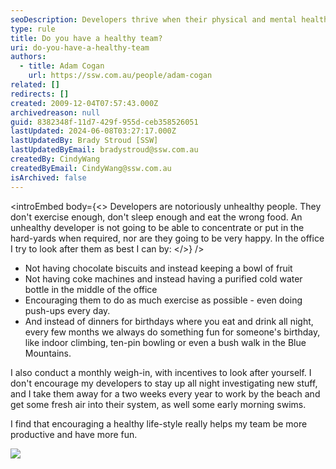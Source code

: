 ```yaml
---
seoDescription: Developers thrive when their physical and mental health is prioritized, leading to increased productivity and job satisfaction.
type: rule
title: Do you have a healthy team?
uri: do-you-have-a-healthy-team
authors:
  - title: Adam Cogan
    url: https://ssw.com.au/people/adam-cogan
related: []
redirects: []
created: 2009-12-04T07:57:43.000Z
archivedreason: null
guid: 8382348f-11d7-429f-955d-ceb358526051
lastUpdated: 2024-06-08T03:27:17.000Z
lastUpdatedBy: Brady Stroud [SSW]
lastUpdatedByEmail: bradystroud@ssw.com.au
createdBy: CindyWang
createdByEmail: CindyWang@ssw.com.au
isArchived: false
---
```


<introEmbed
  body={<>
Developers are notoriously unhealthy people. They don't exercise enough, don't sleep enough and eat the wrong food. An unhealthy developer is not going to be able to concentrate or put in the hard-yards when required, nor are they going to be very happy. In the office I try to look after them as best I can by:
  </>}
/>
- Not having chocolate biscuits and instead keeping a bowl of fruit
- Not having coke machines and instead having a purified cold water bottle in the middle of the office
- Encouraging them to do as much exercise as possible - even doing push-ups every day.
- And instead of dinners for birthdays where you eat and drink all night, every few months we always do something fun for someone's birthday, like indoor climbing, ten-pin bowling or even a bush walk in the Blue Mountains.

I also conduct a monthly weigh-in, with incentives to look after yourself. I don't encourage my developers to stay up all night investigating new stuff, and I take them away for a two weeks every year to work by the beach and get some fresh air into their system, as well some early morning swims.

I find that encouraging a healthy life-style really helps my team be more productive and have more fun.

![](/uploads/rules/do-you-have-a-healthy-team/fruit.jpg)
